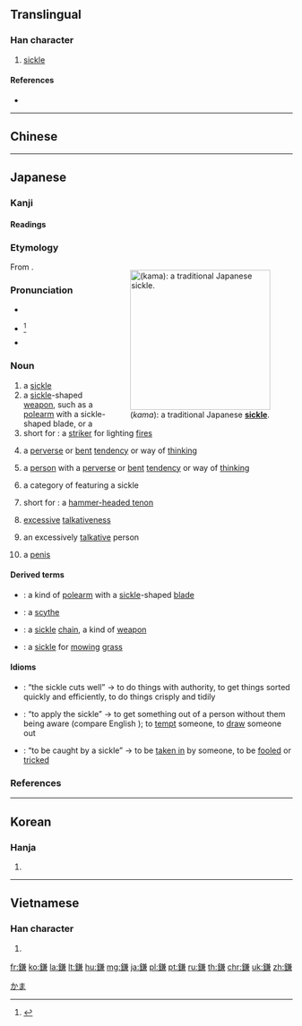 {{character info/new}}
{{also|镰}}
==Translingual==

===Han character===
{{Han char|rn=167|rad=金|as=10|sn=18|four=88137|canj=CTXC}}

# [[sickle]]

====References====
* {{Han ref|kx=1316.160|dkj=40693|dj=1816.160|hdz=64244.090|uh=938C|ud=37772|bh=F154|bd=61780}}

----

==Chinese==
{{zh-see|鐮|v}}

----

==Japanese==

===Kanji===
{{ja-kanji|grade=c|rs=金10|style=s|kyu=鐮}}

====Readings====
{{ja-readings
|goon=[[れん]] (ren) {{non-joyo-reading}}
|kanon=[[れん]] (ren) {{non-joyo-reading}}
|kun=[[かま]] (kama)
}}

===Etymology===
<div style="float:right;">
{{wikipedia|lang=ja}}
{{wikipedia|Sickle}}
[[File:.Jjapanese-sickle-kama,katori-city,japan.JPG|thumb|250px|{{lang|ja|鎌}} (''kama''): a traditional Japanese '''[[sickle]]'''.]]
</div>
{{ja-kanjitab|かま|yomi=kun}}
From {{etyl|ojp|ja|sort=かま}}.

===Pronunciation===
* {{l|ja|sc=Latn|訓読み|Kun'yomi}}
* {{ja-accent-common|a|か|ま}}<ref name="DJR">{{R:Daijirin}}</ref>
* {{IPA|lang=ja|[ka̠ma̠]}}

===Noun===
{{ja-noun|かま}}

# a [[sickle]]
# a [[sickle]]-shaped [[weapon]], such as a [[polearm]] with a sickle-shaped blade, or a {{m|ja|鎖鎌|tr=kusarigama}}
# short for {{m|ja|火打鎌|tr=hiuchigama}}: a [[striker]] for lighting [[fire]]s {{qualifier|from the way that pieces of a broken ''kama'' blade were used for this purpose}}
# {{lb|ja|sort=かま|slang}} a [[perverse]] or [[bent]] [[tendency]] or way of [[thinking]] {{qualifier|from the way a ''kama'' blade bends}}
# {{lb|ja|sort=かま|slang}} a [[person]] with a [[perverse]] or [[bent]] [[tendency]] or way of [[thinking]]
# a category of {{m|ja|家紋|tr=kamon||family crest}} featuring a sickle
# {{lb|ja|sort=かま|woodworking}} short for {{m|ja|鎌継ぎ|tr=kamatsugi}}: a [[w:Hammer-headed tenon|hammer-headed tenon]] {{qualifier|from the way the [[sickle]] blade sticks out perpendicular to the handle, similar to the sides of the hammer head on this kind of [[tenon]]}}
# {{lb|ja|sort=かま|slang}} [[excessive]] [[talkativeness]] {{qualifier|probably by sound association with the word {{m|ja|喧しい|tr=yakamashii||noisy}}}}
# {{lb|ja|sort=かま|slang}} an excessively [[talkative]] person
# {{lb|ja|sort=かま|slang}} a [[penis]] {{qualifier|probably from the way that a sickle blade sticks out perpendicular to the handle}}

====Derived terms====
{{der-top}}
* {{ja-l|鎌槍|かまやり|kamayari}}: a kind of [[polearm]] with a [[sickle]]-shaped [[blade]]
* {{ja-l|大鎌|おおがま|ōgama}}: a [[scythe]]
* {{ja-l|鎖鎌|くさりがま|kusarigama}}: a [[sickle]] [[chain]], a kind of [[weapon]]
* {{ja-l|草刈り鎌|くさかりがま|kusakarigama}}: a [[sickle]] for [[mow]]ing [[grass]]
{{der-bottom}}

====Idioms====
{{der-top|Idioms}}
* {{ja-l|鎌が切れる|かまがきれる|kama ga kireru}}: “the sickle cuts well” → to do things with authority, to get things sorted quickly and efficiently, to do things crisply and tidily
* {{ja-l|鎌を掛ける|かまをかける|kama o kakeru}}: “to apply the sickle” → to get something out of a person without them being aware (compare English {{m|en|glean|to glean}}); to [[tempt]] someone, to [[draw]] someone out
* {{ja-l|鎌に掛かる|かまにかかる|kama ni kakaru}}: “to be caught by a sickle” → to be [[taken in]] by someone, to be [[fooled]] or [[tricked]]
{{der-bottom}}

===References===
<references/>

[[Category:ja:Tools|かま]]

----

==Korean==

===Hanja===
{{ko-hanja|hangeul=[[겸]]|eumhun=|rv=gyeom|mr=kyŏm|y=kyem}}

# {{defn|lang=ko|sort=金10}}

----

==Vietnamese==

===Han character===
{{vi-hantu|gươm|rs=金10}}

# {{rfdef|lang=vi|sort=金10}}

[[fr:鎌]]
[[ko:鎌]]
[[la:鎌]]
[[lt:鎌]]
[[hu:鎌]]
[[mg:鎌]]
[[ja:鎌]]
[[pl:鎌]]
[[pt:鎌]]
[[ru:鎌]]
[[th:鎌]]
[[chr:鎌]]
[[uk:鎌]]
[[zh:鎌]]